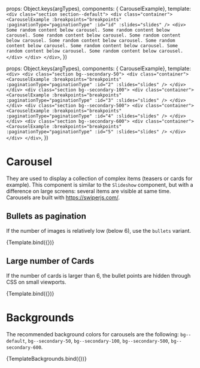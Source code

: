 
<Meta
  title="Components/Carousel"
  component={CarouselExample}
/>

  props: Object.keys(argTypes),
  components: { CarouselExample},
  template:
    `
    <div class="section section--default">
        <div class="container">
          <CarouselExample
            :breakpoints="breakpoints"
            :paginationType="paginationType"
            :id="id"
            :slides="slides"
          />
          <div>
            Some random content below carousel. Some random content below carousel. Some random content below carousel. Some random content below carousel. Some random content below carousel. Some random content below carousel. Some random content below carousel. Some random content below carousel. Some random content below carousel.
          </div>
        </div>
      </div>
    `,
})

  props: Object.keys(argTypes),
  components: { CarouselExample},
  template:
    `
    <div>
      <div class="section bg--secondary-50">
        <div class="container">
          <CarouselExample
            :breakpoints="breakpoints"
            :paginationType="paginationType"
            :id="2"
            :slides="slides"
          />
        </div>
      </div>
      <div class="section bg--secondary-100">
        <div class="container">
          <CarouselExample
            :breakpoints="breakpoints"
            :paginationType="paginationType"
            :id="3"
            :slides="slides"
          />
        </div>
      </div>
      <div class="section bg--secondary-500">
        <div class="container">
          <CarouselExample
            :breakpoints="breakpoints"
            :paginationType="paginationType"
            :id="4"
            :slides="slides"
          />
        </div>
      </div>
      <div class="section bg--secondary-600">
        <div class="container">
          <CarouselExample
            :breakpoints="breakpoints"
            :paginationType="paginationType"
            :id="5"
            :slides="slides"
          />
        </div>
      </div>
    </div>
    `,
})

# Carousel
They are used to display a collection of complex items (teasers or cards for example). This component is similar to the `Slideshow` component, but with a difference on large screens: several items are visible at same time.
Carousels are built with https://swiperjs.com/.

## Bullets as pagination
If the number of images is relatively low (below 6), use the `bullets` variant.

<Canvas>
  <Story
    name="With bullets"
    args={{
      id: 1,
      paginationType: 'bullets',
      slides: [
        {
          image: {
            src: 'https://picsum.photos/1024/768/?image=29',
            width: '1024',
            height: '768',
            alt: 'image name',
          },
          source: {
            srcset: 'https://picsum.photos/2048/1152/?image=29',
            width: '2048',
            height: '1152',
            media: '(min-width: 1024px)',
          },
          title: 'Card title',
          description: 'If possible, less than 150 chars here, sed Lorem ipsum dolor sit amet, consetetur sadipscing elir, sed Lorem ipsum dolor sit amet...',
          footerInfo: 'Dienstleistungen & Produkte',
        },
        {
          image: {
            src: 'https://picsum.photos/1024/768/?image=28',
            width: '1024',
            height: '768',
            alt: 'image name',
          },
          source: {
            srcset: 'https://picsum.photos/2048/1152/?image=28',
            width: '2048',
            height: '1152',
            media: '(min-width: 1024px)',
          },
          title: 'Card title',
          description: 'If possible, less than 150 chars here, sed Lorem ipsum dolor sit amet, consetetur sadipscing elir, sed Lorem ipsum dolor sit amet...',
          footerInfo: 'Dienstleistungen & Produkte',
        },
        {
          image: {
            src: 'https://picsum.photos/1024/768/?image=1045',
            width: '1024',
            height: '768',
            alt: 'image name',
          },
          source: {
            srcset: 'https://picsum.photos/2048/1152/?image=1045',
            width: '2048',
            height: '1152',
            media: '(min-width: 1024px)',
          },
          title: 'Card title',
          description: 'If possible, less than 150 chars here, sed Lorem ipsum dolor sit amet, consetetur sadipscing elir, sed Lorem ipsum dolor sit amet...',
          footerInfo: 'Dienstleistungen & Produkte',
        },
        {
          image: {
            src: 'https://picsum.photos/1024/768/?image=29',
            width: '1024',
            height: '768',
            alt: 'image name',
          },
          source: {
            srcset: 'https://picsum.photos/2048/1152/?image=29',
            width: '2048',
            height: '1152',
            media: '(min-width: 1024px)',
          },
          title: 'Card title',
          description: 'If possible, less than 150 chars here, sed Lorem ipsum dolor sit amet, consetetur sadipscing elir, sed Lorem ipsum dolor sit amet...',
          footerInfo: 'Dienstleistungen & Produkte',
        },
        {
          image: {
            src: 'https://picsum.photos/1024/768/?image=28',
            width: '1024',
            height: '768',
            alt: 'image name',
          },
          source: {
            srcset: 'https://picsum.photos/2048/1152/?image=28',
            width: '2048',
            height: '1152',
            media: '(min-width: 1024px)',
          },
          title: 'Card title',
          description: 'If possible, less than 150 chars here, sed Lorem ipsum dolor sit amet, consetetur sadipscing elir, sed Lorem ipsum dolor sit amet...',
          footerInfo: 'Dienstleistungen & Produkte',
        },
      ]
    }}
  >
    {Template.bind({})}
  </Story>
</Canvas>

## Large number of Cards
If the number of cards is larger than 6, the bullet points are hidden through CSS on small viewports.

<Canvas>
  <Story
    name="Large number of cards"
    args={{
      id: 111,
      paginationType: 'bullets',
      slides: [
        {
          image: {
            src: 'https://picsum.photos/1024/768/?image=29',
            width: '1024',
            height: '768',
            alt: 'image name',
          },
          source: {
            srcset: 'https://picsum.photos/2048/1152/?image=29',
            width: '2048',
            height: '1152',
            media: '(min-width: 1024px)',
          },
          title: 'Card title',
          description: 'If possible, less than 150 chars here, sed Lorem ipsum dolor sit amet, consetetur sadipscing elir, sed Lorem ipsum dolor sit amet...',
          footerInfo: 'Dienstleistungen & Produkte',
        },
        {
          image: {
            src: 'https://picsum.photos/1024/768/?image=28',
            width: '1024',
            height: '768',
            alt: 'image name',
          },
          source: {
            srcset: 'https://picsum.photos/2048/1152/?image=28',
            width: '2048',
            height: '1152',
            media: '(min-width: 1024px)',
          },
          title: 'Card title',
          description: 'If possible, less than 150 chars here, sed Lorem ipsum dolor sit amet, consetetur sadipscing elir, sed Lorem ipsum dolor sit amet...',
          footerInfo: 'Dienstleistungen & Produkte',
        },
        {
          image: {
            src: 'https://picsum.photos/1024/768/?image=1045',
            width: '1024',
            height: '768',
            alt: 'image name',
          },
          source: {
            srcset: 'https://picsum.photos/2048/1152/?image=1045',
            width: '2048',
            height: '1152',
            media: '(min-width: 1024px)',
          },
          title: 'Card title',
          description: 'If possible, less than 150 chars here, sed Lorem ipsum dolor sit amet, consetetur sadipscing elir, sed Lorem ipsum dolor sit amet...',
          footerInfo: 'Dienstleistungen & Produkte',
        },
        {
          image: {
            src: 'https://picsum.photos/1024/768/?image=29',
            width: '1024',
            height: '768',
            alt: 'image name',
          },
          source: {
            srcset: 'https://picsum.photos/2048/1152/?image=29',
            width: '2048',
            height: '1152',
            media: '(min-width: 1024px)',
          },
          title: 'Card title',
          description: 'If possible, less than 150 chars here, sed Lorem ipsum dolor sit amet, consetetur sadipscing elir, sed Lorem ipsum dolor sit amet...',
          footerInfo: 'Dienstleistungen & Produkte',
        },
        {
          image: {
            src: 'https://picsum.photos/1024/768/?image=28',
            width: '1024',
            height: '768',
            alt: 'image name',
          },
          source: {
            srcset: 'https://picsum.photos/2048/1152/?image=28',
            width: '2048',
            height: '1152',
            media: '(min-width: 1024px)',
          },
          title: 'Card title',
          description: 'If possible, less than 150 chars here, sed Lorem ipsum dolor sit amet, consetetur sadipscing elir, sed Lorem ipsum dolor sit amet...',
          footerInfo: 'Dienstleistungen & Produkte',
        },
        {
          image: {
            src: 'https://picsum.photos/1024/768/?image=1045',
            width: '1024',
            height: '768',
            alt: 'image name',
          },
          source: {
            srcset: 'https://picsum.photos/2048/1152/?image=1045',
            width: '2048',
            height: '1152',
            media: '(min-width: 1024px)',
          },
          title: 'Card title',
          description: 'If possible, less than 150 chars here, sed Lorem ipsum dolor sit amet, consetetur sadipscing elir, sed Lorem ipsum dolor sit amet...',
          footerInfo: 'Dienstleistungen & Produkte',
        },
        {
          image: {
            src: 'https://picsum.photos/1024/768/?image=29',
            width: '1024',
            height: '768',
            alt: 'image name',
          },
          source: {
            srcset: 'https://picsum.photos/2048/1152/?image=29',
            width: '2048',
            height: '1152',
            media: '(min-width: 1024px)',
          },
          title: 'Card title',
          description: 'If possible, less than 150 chars here, sed Lorem ipsum dolor sit amet, consetetur sadipscing elir, sed Lorem ipsum dolor sit amet...',
          footerInfo: 'Dienstleistungen & Produkte',
        },
        {
          image: {
            src: 'https://picsum.photos/1024/768/?image=28',
            width: '1024',
            height: '768',
            alt: 'image name',
          },
          source: {
            srcset: 'https://picsum.photos/2048/1152/?image=28',
            width: '2048',
            height: '1152',
            media: '(min-width: 1024px)',
          },
          title: 'Card title',
          description: 'If possible, less than 150 chars here, sed Lorem ipsum dolor sit amet, consetetur sadipscing elir, sed Lorem ipsum dolor sit amet...',
          footerInfo: 'Dienstleistungen & Produkte',
        },
        {
          image: {
            src: 'https://picsum.photos/1024/768/?image=28',
            width: '1024',
            height: '768',
            alt: 'image name',
          },
          source: {
            srcset: 'https://picsum.photos/2048/1152/?image=28',
            width: '2048',
            height: '1152',
            media: '(min-width: 1024px)',
          },
          title: 'Card title',
          description: 'If possible, less than 150 chars here, sed Lorem ipsum dolor sit amet, consetetur sadipscing elir, sed Lorem ipsum dolor sit amet...',
          footerInfo: 'Dienstleistungen & Produkte',
        },
        {
          image: {
            src: 'https://picsum.photos/1024/768/?image=28',
            width: '1024',
            height: '768',
            alt: 'image name',
          },
          source: {
            srcset: 'https://picsum.photos/2048/1152/?image=28',
            width: '2048',
            height: '1152',
            media: '(min-width: 1024px)',
          },
          title: 'Card title',
          description: 'If possible, less than 150 chars here, sed Lorem ipsum dolor sit amet, consetetur sadipscing elir, sed Lorem ipsum dolor sit amet...',
          footerInfo: 'Dienstleistungen & Produkte',
        },
        {
          image: {
            src: 'https://picsum.photos/1024/768/?image=28',
            width: '1024',
            height: '768',
            alt: 'image name',
          },
          source: {
            srcset: 'https://picsum.photos/2048/1152/?image=28',
            width: '2048',
            height: '1152',
            media: '(min-width: 1024px)',
          },
          title: 'Card title',
          description: 'If possible, less than 150 chars here, sed Lorem ipsum dolor sit amet, consetetur sadipscing elir, sed Lorem ipsum dolor sit amet...',
          footerInfo: 'Dienstleistungen & Produkte',
        },
        {
          image: {
            src: 'https://picsum.photos/1024/768/?image=28',
            width: '1024',
            height: '768',
            alt: 'image name',
          },
          source: {
            srcset: 'https://picsum.photos/2048/1152/?image=28',
            width: '2048',
            height: '1152',
            media: '(min-width: 1024px)',
          },
          title: 'Card title',
          description: 'If possible, less than 150 chars here, sed Lorem ipsum dolor sit amet, consetetur sadipscing elir, sed Lorem ipsum dolor sit amet...',
          footerInfo: 'Dienstleistungen & Produkte',
        },
      ]
    }}
  >
    {Template.bind({})}
  </Story>
</Canvas>



# Backgrounds
The recommended background colors for carousels are the following: `bg--default`, `bg--secondary-50`, `bg--secondary-100`, `bg--secondary-500`, `bg--secondary-600`.

<Canvas>
  <Story
    name="Backgrounds"
    args={{
      id: 10,
      paginationType: 'bullets',
      slides: [
        {
          image: {
            src: 'https://picsum.photos/1024/768/?image=29',
            width: '1024',
            height: '768',
            alt: 'image name',
          },
          source: {
            srcset: 'https://picsum.photos/2048/1152/?image=29',
            width: '2048',
            height: '1152',
            media: '(min-width: 1024px)',
          },
          title: 'Card title',
          description: 'If possible, less than 150 chars here, sed Lorem ipsum dolor sit amet, consetetur sadipscing elir, sed Lorem ipsum dolor sit amet...',
          footerInfo: 'Dienstleistungen & Produkte',
        },
        {
          image: {
            src: 'https://picsum.photos/1024/768/?image=28',
            width: '1024',
            height: '768',
            alt: 'image name',
          },
          source: {
            srcset: 'https://picsum.photos/2048/1152/?image=28',
            width: '2048',
            height: '1152',
            media: '(min-width: 1024px)',
          },
          title: 'Card title',
          description: 'If possible, less than 150 chars here, sed Lorem ipsum dolor sit amet, consetetur sadipscing elir, sed Lorem ipsum dolor sit amet...',
          footerInfo: 'Dienstleistungen & Produkte',
        },
        {
          image: {
            src: 'https://picsum.photos/1024/768/?image=1045',
            width: '1024',
            height: '768',
            alt: 'image name',
          },
          source: {
            srcset: 'https://picsum.photos/2048/1152/?image=1045',
            width: '2048',
            height: '1152',
            media: '(min-width: 1024px)',
          },
          title: 'Card title',
          description: 'If possible, less than 150 chars here, sed Lorem ipsum dolor sit amet, consetetur sadipscing elir, sed Lorem ipsum dolor sit amet...',
          footerInfo: 'Dienstleistungen & Produkte',
        }
      ]
    }}
  >
    {TemplateBackgrounds.bind({})}
  </Story>
</Canvas>


